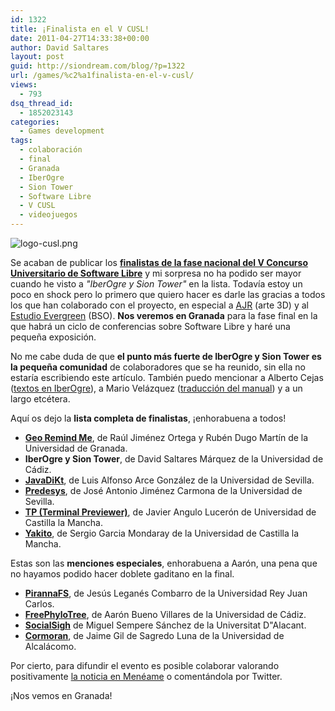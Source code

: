 ```yaml
---
id: 1322
title: ¡Finalista en el V CUSL!
date: 2011-04-27T14:33:38+00:00
author: David Saltares
layout: post
guid: http://siondream.com/blog/?p=1322
url: /games/%c2%a1finalista-en-el-v-cusl/
views:
  - 793
dsq_thread_id:
  - 1852023143
categories:
  - Games development
tags:
  - colaboración
  - final
  - Granada
  - IberOgre
  - Sion Tower
  - Software Libre
  - V CUSL
  - videojuegos
---
```


![logo-cusl.png](/img/wp/logo-cusl.webp)

Se acaban de publicar los **[finalistas de la fase nacional del V Concurso Universitario de Software Libre](http://www.concursosoftwarelibre.org/1011/VCUSL-finalistas)** y mi sorpresa no ha podido ser mayor cuando he visto a _"IberOgre y Sion Tower"_ en la lista. Todavía estoy un poco en shock pero lo primero que quiero hacer es darle las gracias a todos los que han colaborado con el proyecto, en especial a [AJR](http://ajr-portafolio.blogspot.com/) (arte 3D) y al [Estudio Evergreen](http://estudioevergreen.wordpress.com/) (BSO). **Nos veremos en Granada** para la fase final en la que habrá un ciclo de conferencias sobre Software Libre y haré una pequeña exposición.

No me cabe duda de que **el punto más fuerte de IberOgre y Sion Tower es la pequeña comunidad** de colaboradores que se ha reunido, sin ella no estaría escribiendo este artículo. También puedo mencionar a Alberto Cejas ([textos en IberOgre](http://osl2.uca.es/iberogre/index.php/Conceptos_Generales)), a Mario Velázquez ([traducción del manual](http://osl2.uca.es/iberogre/images/6/62/Manual-ogre3d.pdf)) y a un largo etcétera.

Aquí os dejo la **lista completa de finalistas**, ¡enhorabuena a todos!

- **[Geo Remind Me](http://blog.georemindme.com/)**, de Raúl Jiménez Ortega y Rubén Dugo Martín de la Universidad de Granada.
- **IberOgre y Sion Tower**, de David Saltares Márquez de la Universidad de Cádiz.
- **[JavaDiKt](http://www.javadikt.net/)**, de Luis Alfonso Arce González de la Universidad de Sevilla.
- **[Predesys](http://predesys.wordpress.com/)**, de José Antonio Jiménez Carmona de la Universidad de Sevilla.
- **[TP (Terminal Previewer)](http://terminalpreviewer.wordpress.com/)**, de Javier Angulo Lucerón de Universidad de Castilla la Mancha.
- **[Yakito](http://yakito.yakiboo.net/)**, de Sergio Garcia Mondaray de la Universidad de Castilla la Mancha.

Estas son las **menciones especiales**, enhorabuena a Aarón, una pena que no hayamos podido hacer doblete gaditano en la final.

- **[PirannaFS](http://pirannafs.blogspot.com/)**, de Jesús Leganés Combarro de la Universidad Rey Juan Carlos.
- **[FreePhyloTree](http://freephylotree.blogspot.com/)**, de Aarón Bueno Villares de la Universidad de Cádiz.
- **[SocialSigh](https://socialsight.wordpress.com/)** de Miguel Sempere Sánchez de la Universitat D"Alacant.
- **[Cormoran](http://cormoran-project.blogspot.com/)**, de Jaime Gil de Sagredo Luna de la Universidad de Alcalácomo.

Por cierto, para difundir el evento es posible colaborar valorando positivamente [la noticia en Menéame](http://www.meneame.net/story/finalistas-quinta-edicion-concurso-universitario-software-libre) o comentándola por Twitter.

¡Nos vemos en Granada!
